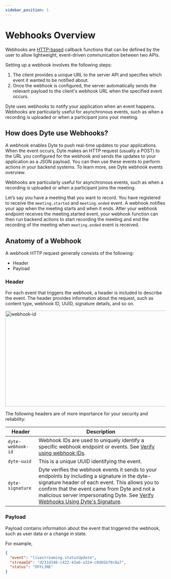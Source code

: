 ```yaml
---
sidebar_position: 1
---
```


# Webhooks Overview

Webhooks are
[HTTP-based](https://en.wikipedia.org/wiki/Hypertext_Transfer_Protocol) callback
functions that can be defined by the user to allow lightweight, event-driven
communication between two APIs.

Setting up a webhook involves the following steps:

1. The client provides a unique URL to the server API and specifies which event
   it wanted to be notified about.
2. Once the webhook is configured, the server automatically sends the relevant
   payload to the client's webhook URL when the specified event occurs.

Dyte uses webhooks to notify your application when an event happens. Webhooks
are particularly useful for asynchronous events, such as when a recording is
uploaded or when a participant joins your meeting.

## How does Dyte use Webhooks?

A webhook enables Dyte to push real-time updates to your applications. When the
event occurs, Dyte makes an HTTP request (usually a POST) to the URL you
configured for the webhook and sends the updates to your application as a JSON
payload. You can then use these events to perform actions in your backend
systems. To learn more, see Dyte webhook events overview.

Webhooks are particularly useful for asynchronous events, such as when a
recording is uploaded or when a participant joins the meeting.

Let’s say you have a meeting that you want to record. You have registered to
receive the `meeting.started` and `meeting.ended` event. A webhook notifies your
app when the meeting starts and when it ends. After your webhook endpoint
receives the meeting.started event, your webhook function can then run backend
actions to start recording the meeting and end the recording of the meeting when
`meeting.ended` event is received.

## Anatomy of a Webhook

A webhook HTTP request generally consists of the following:

- Header
- Payload

### Header

For each event that triggers the webhook, a header is included to describe the event. The header provides information about the request, such as content type, webhook ID, UUID, signature details, and so on.

<img
  src="/static/webhook/webhook_id.png"
  width="600"
  height="300"
  alt="webhook-id"
  className="webhook-id-use"
/>

The following headers are of more importance for your security and reliability:

| **Header**        | **Description**                                                                                                                                                                                                                                                                                                                                                          |
| ----------------- | ------------------------------------------------------------------------------------------------------------------------------------------------------------------------------------------------------------------------------------------------------------------------------------------------------------------------------------------------------------------------ |
| `dyte-webhook-id` | Webhook IDs are used to uniquely identify a specific webhook endpoint or events. See [Verify using webhook IDs](/guides/integrate-core-features/webhooks/signatures#verify-using-webhook-ids).                                                                                                                                                                           |
| `dyte-uuid`       | This is a unique UUID identifying the event.                                                                                                                                                                                                                                                                                                                             |
| `dyte-signature`  | Dyte verifies the webhook events it sends to your endpoints by including a signature in the dyte-signature header of each event. This allows you to confirm that the event came from Dyte and not a malicious server impersonating Dyte. See [Verify Webhooks Using Dyte's Signature](/guides/integrate-core-features/webhooks/signatures#verify-using-dytes-signature). |

### Payload

Payload contains information about the event that triggered the webhook, such as user data or a change in state.

For example,

```json
{
  "event": "livestreaming.statusUpdate",
  "streamId": "d231d346-c422-43a6-a324-c0d65b79c8a7",
  "status": "OFFLINE"
}
```
